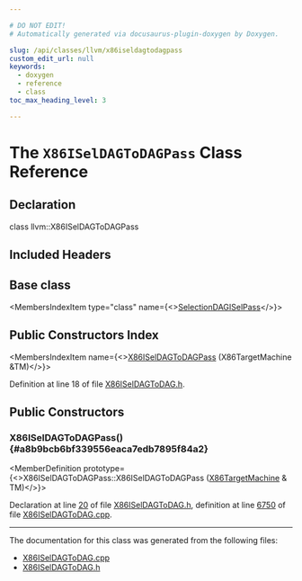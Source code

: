 ```yaml
---

# DO NOT EDIT!
# Automatically generated via docusaurus-plugin-doxygen by Doxygen.

slug: /api/classes/llvm/x86iseldagtodagpass
custom_edit_url: null
keywords:
  - doxygen
  - reference
  - class
toc_max_heading_level: 3

---
```





# The `X86ISelDAGToDAGPass` Class Reference

<DoxygenPage pluginConfig={pluginConfig}>



## Declaration

<CodeBlock>class llvm::X86ISelDAGToDAGPass</CodeBlock>

## Included Headers

<IncludesList>
<IncludesListItem
  filePath="Target/X86/X86ISelDAGToDAG.h"
  permalink="/docs/api/files/lib/lib/target/lib/target/x86/x86iseldagtodag-h"
  isLocal="true" />
</IncludesList>

## Base class

<MembersIndex>

<MembersIndexItem
  type="class"
  name={<><a href="/docs/api/classes/llvm/selectiondagiselpass">SelectionDAGISelPass</a></>}>
</MembersIndexItem>

</MembersIndex>

## Public Constructors Index

<MembersIndex>

<MembersIndexItem
  name={<><a href="#a8b9bcb6bf339556eaca7edb7895f84a2">X86ISelDAGToDAGPass</a> (X86TargetMachine &amp;TM)</>}>
</MembersIndexItem>

</MembersIndex>


Definition at line 18 of file <a href="/docs/api/files/lib/lib/target/lib/target/x86/x86iseldagtodag-h">X86ISelDAGToDAG.h</a>.

<SectionDefinition>

## Public Constructors

### X86ISelDAGToDAGPass() {#a8b9bcb6bf339556eaca7edb7895f84a2}

<MemberDefinition
  prototype={<>X86ISelDAGToDAGPass::X86ISelDAGToDAGPass (<a href="/docs/api/classes/llvm/x86targetmachine">X86TargetMachine</a> &amp; TM)</>}>

Declaration at line <a href="/docs/api/files/lib/lib/target/lib/target/x86/x86iseldagtodag-h/#l00020">20</a> of file <a href="/docs/api/files/lib/lib/target/lib/target/x86/x86iseldagtodag-h">X86ISelDAGToDAG.h</a>, definition at line <a href="/docs/api/files/lib/lib/target/lib/target/x86/x86iseldagtodag-cpp/#l06750">6750</a> of file <a href="/docs/api/files/lib/lib/target/lib/target/x86/x86iseldagtodag-cpp">X86ISelDAGToDAG.cpp</a>.
</MemberDefinition>

</SectionDefinition>

<hr/>

The documentation for this class was generated from the following files:

<ul>
<li><a href="/docs/api/files/lib/lib/target/lib/target/x86/x86iseldagtodag-cpp">X86ISelDAGToDAG.cpp</a></li>
<li><a href="/docs/api/files/lib/lib/target/lib/target/x86/x86iseldagtodag-h">X86ISelDAGToDAG.h</a></li>
</ul>

</DoxygenPage>
